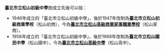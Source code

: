 '''臺北市立松山初級中學'''按成立先後可以指：
*1946年成立的「臺北市立松山初級中學」，後於1947年改制為'''臺北市立松山初級商業學校'''（松山初商），今為'''[[臺北市立松山高級商業家事職業學校|臺北市立松山高級商業家事職業學校]]'''（松山家商）。
*1958年成立的「臺北市立松山初級中學」，後於1968年改制為'''臺北市立松山國民中學'''（松山國中），今為'''[[臺北市立松山高級中學|臺北市立松山高級中學]]'''（松山高中）。

{{消歧義|cat=八字以上消歧義}}